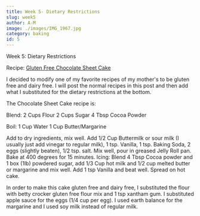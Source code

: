 ```yaml
---
title: Week 5- Dietary Restrictions
slug: week5
author: A-M
image: ./images/IMG_1967.jpg
category: baking
id: 5
---
```


<div className="main-page-container">
  <p className="main-page-header">Week 5: Dietary Restrictions</p>
  <p className="sub-header-cream">Recipe: <a
    className="category-link baking"
    href="https://www.amazon.com/Professional-Pastry-Chef-Fundamentals-Baking/dp/0471359254?creativeASIN=0471359254&linkCode=w61&imprToken=Zr.CLkO3NnBGCANS1sU2Xg&slotNum=44&tag=uuid10-20"
  >
   Gluten Free Chocolate Sheet Cake
  </a>  </p>

  <p className="post-text">
   I decided to modify one of my favorite recipes of my mother's to be gluten free and dairy free. I will post the normal recipes in this post and then add what I substituted for the dietary restrictions at the bottom.

The Chocolate Sheet Cake recipe is:

Blend: 2 Cups Flour 2 Cups Sugar 4 Tbsp Cocoa Powder

Boil: 1 Cup Water 1 Cup Butter/Margarine

Add to dry ingredients, mix well. Add 1/2 Cup Buttermilk or sour milk (I usually just add vinegar to regular milk), 1 tsp. Vanilla, 1 tsp. Baking Soda, 2 eggs (slightly beaten), 1/2 tsp. salt. Mix well, pour in greased Jelly Roll pan. Bake at 400 degrees for 15 minutes. Icing: Blend 4 Tbsp Cocoa powder and 1 box (1lb) powdered sugar, add 1/3 Cup hot milk and 1/2 cup melted butter or margarine and mix well. Add 1 tsp Vanilla and beat well. Spread on hot cake.
  </p>

  <p className="post-text">In order to make this cake gluten free and dairy free, I substituted the flour with betty crocker gluten free flour mix and 1 tsp xantham gum. I substituted apple sauce for the eggs (1/4 cup per egg). I used earth balance for the margarine and I used soy milk instead of regular milk.</p>

</div>
